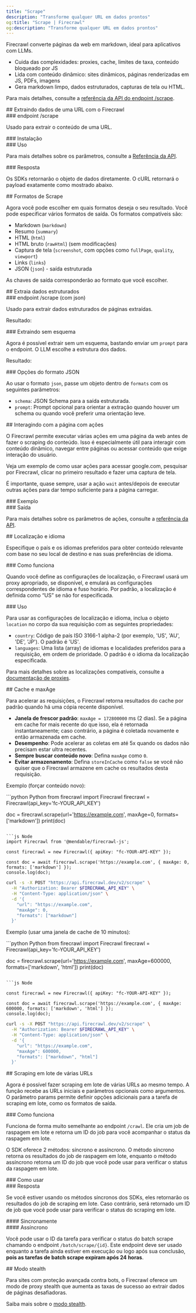 ```yaml
---
title: "Scrape"
description: "Transforme qualquer URL em dados prontos"
og:title: "Scrape | Firecrawl"
og:description: "Transforme qualquer URL em dados prontos"
---
```



Firecrawl converte páginas da web em markdown, ideal para aplicativos com LLMs.

* Cuida das complexidades: proxies, cache, limites de taxa, conteúdo bloqueado por JS
* Lida com conteúdo dinâmico: sites dinâmicos, páginas renderizadas em JS, PDFs, imagens
* Gera markdown limpo, dados estruturados, capturas de tela ou HTML.

Para mais detalhes, consulte a [referência da API do endpoint /scrape](https://docs.firecrawl.dev/api-reference/endpoint/scrape).

<div id="scraping-a-url-with-firecrawl">
  ## Extraindo dados de uma URL com o Firecrawl
</div>

<div id="scrape-endpoint">
  ### endpoint /scrape
</div>

Usado para extrair o conteúdo de uma URL.

<div id="installation">
  ### Instalação
</div>

<CodeGroup>
  <InstallationPython />

  <InstallationNode />
</CodeGroup>

<div id="usage">
  ### Uso
</div>

<CodeGroup>
  <ScrapePython />

  <ScrapeNode />

  <ScrapeCURL />
</CodeGroup>

Para mais detalhes sobre os parâmetros, consulte a [Referência da API](https://docs.firecrawl.dev/api-reference/endpoint/scrape).

<div id="response">
  ### Resposta
</div>

Os SDKs retornarão o objeto de dados diretamente. O cURL retornará o payload exatamente como mostrado abaixo.

<ScrapeResponse />

<div id="scrape-formats">
  ## Formatos de Scrape
</div>

Agora você pode escolher em quais formatos deseja o seu resultado. Você pode especificar vários formatos de saída. Os formatos compatíveis são:

* Markdown (`markdown`)
* Resumo (`summary`)
* HTML (`html`)
* HTML bruto (`rawHtml`) (sem modificações)
* Captura de tela (`screenshot`, com opções como `fullPage`, `quality`, `viewport`)
* Links (`links`)
* JSON (`json`) - saída estruturada

As chaves de saída corresponderão ao formato que você escolher.

<div id="extract-structured-data">
  ## Extraia dados estruturados
</div>

<div id="scrape-with-json-endpoint">
  ### endpoint /scrape (com json)
</div>

Usado para extrair dados estruturados de páginas extraídas.

<CodeGroup>
  <ExtractPython />

  <ExtractNode />

  <ExtractCURL />
</CodeGroup>

Resultado:

<ExtractOutput />

<div id="extracting-without-schema">
  ### Extraindo sem esquema
</div>

Agora é possível extrair sem um esquema, bastando enviar um `prompt` para o endpoint. O LLM escolhe a estrutura dos dados.

<CodeGroup>
  <ExtractNoSchemaPython />

  <ExtractNoSchemaNode />

  <ExtractNoSchemaCURL />
</CodeGroup>

Resultado:

<ExtractNoSchemaOutput />

<div id="json-format-options">
  ### Opções do formato JSON
</div>

Ao usar o formato `json`, passe um objeto dentro de `formats` com os seguintes parâmetros:

* `schema`: JSON Schema para a saída estruturada.
* `prompt`: Prompt opcional para orientar a extração quando houver um schema ou quando você preferir uma orientação leve.

<div id="interacting-with-the-page-with-actions">
  ## Interagindo com a página com ações
</div>

O Firecrawl permite executar várias ações em uma página da web antes de fazer o scraping do conteúdo. Isso é especialmente útil para interagir com conteúdo dinâmico, navegar entre páginas ou acessar conteúdo que exige interação do usuário.

Veja um exemplo de como usar ações para acessar google.com, pesquisar por Firecrawl, clicar no primeiro resultado e fazer uma captura de tela.

É importante, quase sempre, usar a ação `wait` antes/depois de executar outras ações para dar tempo suficiente para a página carregar.

<div id="example">
  ### Exemplo
</div>

<CodeGroup>
  <ScrapeActionsPython />

  <ScrapeActionsNode />

  <ScrapeActionsCURL />
</CodeGroup>

<div id="output">
  ### Saída
</div>

<CodeGroup>
  <ScrapeActionsOutput />
</CodeGroup>

Para mais detalhes sobre os parâmetros de ações, consulte a [referência da API](https://docs.firecrawl.dev/api-reference/endpoint/scrape).

<div id="location-and-language">
  ## Localização e idioma
</div>

Especifique o país e os idiomas preferidos para obter conteúdo relevante com base no seu local de destino e nas suas preferências de idioma.

<div id="how-it-works">
  ### Como funciona
</div>

Quando você define as configurações de localização, o Firecrawl usará um proxy apropriado, se disponível, e emulará as configurações correspondentes de idioma e fuso horário. Por padrão, a localização é definida como “US” se não for especificada.

<div id="usage">
  ### Uso
</div>

Para usar as configurações de localização e idioma, inclua o objeto `location` no corpo da sua requisição com as seguintes propriedades:

* `country`: Código de país ISO 3166-1 alpha-2 (por exemplo, &#39;US&#39;, &#39;AU&#39;, &#39;DE&#39;, &#39;JP&#39;). O padrão é &#39;US&#39;.
* `languages`: Uma lista (array) de idiomas e localidades preferidos para a requisição, em ordem de prioridade. O padrão é o idioma da localização especificada.

<CodeGroup>
  <ScrapeLocationPython />

  <ScrapeLocationNode />

  <ScrapeLocationCURL />
</CodeGroup>

Para mais detalhes sobre as localizações compatíveis, consulte a [documentação de proxies](/pt-BR/features/proxies).

<div id="caching-and-maxage">
  ## Cache e maxAge
</div>

Para acelerar as requisições, o Firecrawl retorna resultados do cache por padrão quando há uma cópia recente disponível.

* **Janela de frescor padrão**: `maxAge = 172800000` ms (2 dias). Se a página em cache for mais recente do que isso, ela é retornada instantaneamente; caso contrário, a página é coletada novamente e então armazenada em cache.
* **Desempenho**: Pode acelerar as coletas em até 5x quando os dados não precisam estar ultra recentes.
* **Sempre buscar conteúdo novo**: Defina `maxAge` como `0`.
* **Evitar armazenamento**: Defina `storeInCache` como `false` se você não quiser que o Firecrawl armazene em cache os resultados desta requisição.

Exemplo (forçar conteúdo novo):

<CodeGroup>
  ```python Python
  from firecrawl import Firecrawl
  firecrawl = Firecrawl(api_key='fc-YOUR_API_KEY')

  doc = firecrawl.scrape(url='https://example.com', maxAge=0, formats=['markdown'])
  print(doc)
  ```

  ```js Node
  import Firecrawl from '@mendable/firecrawl-js';

  const firecrawl = new Firecrawl({ apiKey: "fc-YOUR-API-KEY" });

  const doc = await firecrawl.scrape('https://example.com', { maxAge: 0, formats: ['markdown'] });
  console.log(doc);
  ```

  ```bash cURL
  curl -s -X POST "https://api.firecrawl.dev/v2/scrape" \
    -H "Authorization: Bearer $FIRECRAWL_API_KEY" \
    -H "Content-Type: application/json" \
    -d '{
      "url": "https://example.com",
      "maxAge": 0,
      "formats": ["markdown"]
    }'
  ```
</CodeGroup>

Exemplo (usar uma janela de cache de 10 minutos):

<CodeGroup>
  ```python Python
  from firecrawl import Firecrawl
  firecrawl = Firecrawl(api_key='fc-YOUR_API_KEY')

  doc = firecrawl.scrape(url='https://example.com', maxAge=600000, formats=['markdown', 'html'])
  print(doc)
  ```

  ```js Node

  const firecrawl = new Firecrawl({ apiKey: "fc-YOUR-API-KEY" });

  const doc = await firecrawl.scrape('https://example.com', { maxAge: 600000, formats: ['markdown', 'html'] });
  console.log(doc);
  ```

  ```bash cURL
  curl -s -X POST "https://api.firecrawl.dev/v2/scrape" \
    -H "Authorization: Bearer $FIRECRAWL_API_KEY" \
    -H "Content-Type: application/json" \
    -d '{
      "url": "https://example.com",
      "maxAge": 600000,
      "formats": ["markdown", "html"]
    }'
  ```
</CodeGroup>

<div id="batch-scraping-multiple-urls">
  ## Scraping em lote de várias URLs
</div>

Agora é possível fazer scraping em lote de várias URLs ao mesmo tempo. A função recebe as URLs iniciais e parâmetros opcionais como argumentos. O parâmetro params permite definir opções adicionais para a tarefa de scraping em lote, como os formatos de saída.

<div id="how-it-works">
  ### Como funciona
</div>

Funciona de forma muito semelhante ao endpoint `/crawl`. Ele cria um job de raspagem em lote e retorna um ID do job para você acompanhar o status da raspagem em lote.

O SDK oferece 2 métodos: síncrono e assíncrono. O método síncrono retorna os resultados do job de raspagem em lote, enquanto o método assíncrono retorna um ID do job que você pode usar para verificar o status da raspagem em lote.

<div id="usage">
  ### Como usar
</div>

<CodeGroup>
  <BatchScrapePython />

  <BatchScrapeNode />

  <BatchScrapeCURL />
</CodeGroup>

<div id="response">
  ### Resposta
</div>

Se você estiver usando os métodos síncronos dos SDKs, eles retornarão os resultados do job de scraping em lote. Caso contrário, será retornado um ID de job que você pode usar para verificar o status do scraping em lote.

<div id="synchronous">
  #### Sincronamente
</div>

<BatchScrapeOutput />

<div id="asynchronous">
  #### Assíncrono
</div>

Você pode usar o ID da tarefa para verificar o status do batch scrape chamando o endpoint `/batch/scrape/{id}`. Este endpoint deve ser usado enquanto a tarefa ainda estiver em execução ou logo após sua conclusão, **pois as tarefas de batch scrape expiram após 24 horas**.

<BatchScrapeAsyncOutput />

<div id="stealth-mode">
  ## Modo stealth
</div>

Para sites com proteção avançada contra bots, o Firecrawl oferece um modo de proxy stealth que aumenta as taxas de sucesso ao extrair dados de páginas desafiadoras.

Saiba mais sobre o [modo stealth](/pt-BR/features/stealth-mode).